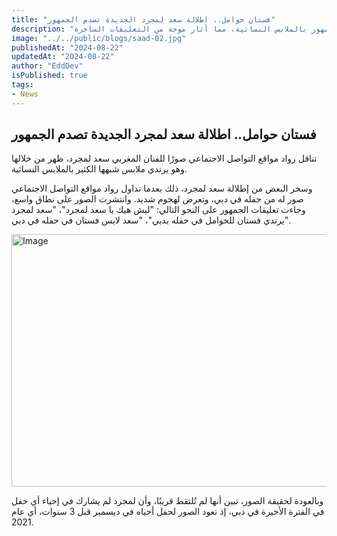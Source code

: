 ```yaml
---
title: "فستان حوامل.. اطلالة سعد لمجرد الجديدة تصدم الجمهور"
description: "أثار الفنان المغربي سعد لمجرد الجدل بعد انتشار صور له بملابس شبهها الجمهور بالملابس النسائية، مما أثار موجة من التعليقات الساخرة."
image: "../../public/blogs/saad-02.jpg"
publishedAt: "2024-08-22"
updatedAt: "2024-08-22"
author: "EddDev"
isPublished: true
tags: 
- News
---
```



## فستان حوامل.. اطلالة سعد لمجرد الجديدة تصدم الجمهور

تناقل رواد مواقع التواصل الاجتماعي صورًا للفنان المغربي سعد لمجرد، ظهر من خلالها وهو يرتدي ملابس شبهها الكثير بالملابس النسائية.

وسخر البعض من إطلالة سعد لمجرد، ذلك بعدما تداول رواد مواقع التواصل الاجتماعي صور له من حفله في دبي، وتعرض لهجوم شديد. وانتشرت الصور على نطاق واسع، وجاءت تعليقات الجمهور على النحو التالي: "ليش هيك يا سعد لمجرد"، "سعد لمجرد يرتدي فستان للحوامل في حفله بدبي"، "سعد لابس فستان في حفله في دبي".

[<Image
  src="/saad-1.jpg"
  width="718"
  height="404"
  alt="Image"
  sizes="100vw"
/>](https://affordspoonsgray.com/j75ssn35?key=55f12044e7cbff305d4db14598c53a3a)

وبالعودة لحقيقة الصور، تبين أنها لم تُلتقط قريبًا، وأن لمجرد لم يشارك في إحياء أي حفل في الفترة الأخيرة في دبي، إذ تعود الصور لحفل أحياه في ديسمبر قبل 3 سنوات، أي عام 2021.
